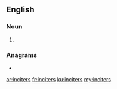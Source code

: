 ==English==

===Noun===
{{head|en|noun plural form}}

# {{plural of|inciter|lang=en}}

===Anagrams===
* {{l|en|tin cries}}

[[ar:inciters]]
[[fr:inciters]]
[[ku:inciters]]
[[my:inciters]]